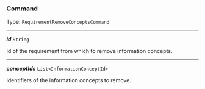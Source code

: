 


### Command

Type: `RequirementRemoveConceptsCommand`

---

***id*** `String`

Id of the requirement from which to remove information concepts.



---

***conceptIds*** `List<InformationConceptId>`

Identifiers of the information concepts to remove.


